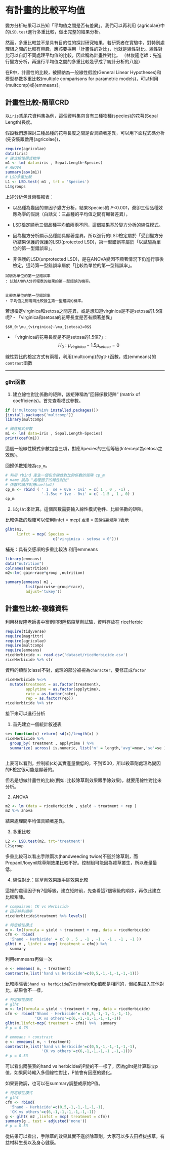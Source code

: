 # 有計畫的比較平均值

變方分析結果可以告知「平均值之間是否有差異」。我們可以再利用 {agricolae}中的`LSD.test`進行多重比較，做出完整的結果分析。

然而，多重比較並不是具有目的性的探討研究結果，若研究者在實驗中，對特別處理組之間的比較有興趣，應該要採用「計畫性的對比」，也就是線性對比。線性對比可以自訂不同處理平均值的比較，因此稱為計畫性對比。
（林俊隆老師：先進行變方分析，再進行平均值之間的多重比較幾乎成了統計分析的八股）


在R中，計畫性的比較，被歸納為一般線性假說(General Linear Hypotheses)和模型參數多重比較(multiple comparisons for parametric models)，可以利用{multcomp}或{emmeans}。


## 計畫性比較-簡單CRD

以`iris`鳶尾花資料集為例，這個資料集包含有三種物種(species)的花萼(Sepal Length)長度。

假設我們想探討三種品種的花萼長度之間是否具顯著差異，可以用下面程式碼分析 (先安裝跟啟用{agricolae})，

```r
require(agricolae)
data(iris)
# 建立線性模式物件
m1 <- lm( data=iris , Sepal.Length~Species)
# ANOVA
summary(aov(m1))
# LSD多重比較
L1 <- LSD.test( m1 , trt = 'Species')
L1$groups
```

上述分析包含兩張報表：

-   以品種為變因的單因子變方分析，結果Species的 *P*\<0.001，棄卻三個品種效應為零的假說（白話文：三品種的平均值之間有顯著差異），

-   LSD檢定顯示三個品種平均值兩兩不同，這個結果基於變方分析的線性模式。

-   因為變方分析顯示品種間具顯著差異，所以進行的LSD檢定屬於「受到變方分析結果保護的保護的LSD(protected LSD)，第一型錯誤率屬於「以試驗為單位的第一型錯誤率」。

-   非保護的LSD(unprotected LSD)，是在ANOVA變因不顯著情況下仍進行事後檢定，這時第一型錯誤率屬於「比較為單位的第一型錯誤率」。

```
試驗為單位的第一型錯誤率
: 試驗ANOVA分析報表的結果的第一型錯誤的機率。


比較為單位的第一型錯誤率
: 平均值之間兩兩比較發生第一型錯誤的機率。

```

若想檢定virginica和setosa之間差異，或是想知道virginica是不是setosa的1.5倍呢?
-   「virginica和setosa的花萼長度是否有顯著差異」

    $$H_0:\mu_{virginica}-\mu_{setosa}=0$$

-   「virginica的花萼長度是不是setosa的1.5倍?」:
    $$H_0:\mu_{virginica}-1.5\mu_{setosa}=0$$


線性對比的檢定方式有兩種，利用{multcomp}的`glht`函數，或{emmeans}的`contrast`函數

---


### glht函數

1.  建立線性對比係數的矩陣，該矩陣稱為"回歸係數矩陣" (matrix of coefficients)。首先查看模式參數。

```r
if (!'multcomp'%in% installed.packages())
{install.packages('multcomp')}
library(multcomp)

# 線性模式參數
m1 <- lm( data=iris , Sepal.Length~Species)
print(coef(m1))
```

這個一般線性模式參數包含三項，對應Species的三個等級(Intercept為setosa之效應)。

回歸係數矩陣為`cp_m`。

```r
# 利用 rbind 產生一個包含線性對比的係數的矩陣 cp_m
# name 設為 "處理因子的線性對比"
# 係數的順序對應coef(m1)
cp_m <- rbind ( ' 1  se + 0ve - 1vi' = c( 1 , 0 , -1) ,
                '-1.5se + 1ve - 0vi' = c( -1.5 , 1 , 0) )
cp_m

```

2.  以`glht`來計算。這個函數需要輸入線性模式物件、比較係數的矩陣。

比較係數的矩陣可以使用linfct = mcp( `處理` = `回歸係數矩陣` )表示

```r
glht(m1, 
     linfct = mcp( Species = 
                     c("virginica - setosa = 0")))
```

補充：具有交感項的多重比較法 利用emmeans

```r
library(emmeans)
data("nutrition")
colnames(nutrition)
m2<-lm( gain~race*group ,nutrition)

summary(emmeans( m2 ,
         list(pairwise~group*race),
         adjust='tukey'))
```

## 計畫性比較-複雜資料

利用林俊隆老師書中案例IRRI陸稻殺草劑試驗，資料存放在 riceHerbic

```r
require(tidyverse)
require(magrittr)
require(agricolae)
require(multcomp)
require(emmeans)
riceHerbicide <- read.csv('dataset/riceHerbicide.csv')
riceHerbicide %>% str
```


資料的類型(class)不對，處理的部分被視為`character`，要修正成`factor`

```r
riceHerbicide %<>% 
  mutate(treatment = as.factor(treatment),
         applytime = as.factor(applytime),
         rate = as.factor(rate),
         rep = as.factor(rep))
riceHerbicide %>% str
```

接下來可以進行分析

1.  首先建立一個統計敘述表

```r
se<-function(x) return( sd(x)/length(x) )
riceHerbicide %>% 
  group_by( treatment , applytime ) %>% 
  summarize( across( is.numeric, list('n' = length,'avg'=mean,'se'=se )))
  
```

上表可以看到，控制組(ck)其實產量蠻低的，不到1500，所以殺草劑處理為變因的F檢定很可能是顯著的。

但若是想做計畫性的比較(例如: 比較除草劑效果跟手除效果)，就要用線性對比來分析。

2. ANOVA


```r
m2 <- lm (data = riceHerbicide , yield ~ treatment + rep ) 
m2 %>% anova
```

結果處理間平均值具顯著差異。


3.  多重比較

```r
L2 <- LSD.test(m2, trt='treatment')
L2$group
```

多重比較可以看出手除兩次(handweeding twice)不遜於除草劑，而Propanil/Ioxynil除草劑效果比較不好。控制組可能因為雜草叢生，所以產量最低。

4.  線性對比：除草劑效果跟手除效果比較

這裡的處理因子有7個等級，建立矩陣前，先查看這7個等級的順序，再依此建立比較矩陣。

```R
# compaison: CK vs Herbicide
# 因子排列順序
riceHerbicide$treatment %>% levels()
```

```r
# 特定線性模式
m <- lm(formula = yield ~ treatment + rep, data = riceHerbicide)
cfm <- rbind(
  '5hand - Herbicide' = c( 0 , 5 , -1 , -1 , -1 , -1 , -1 ))
glht( m , linfct = mcp( treatment = cfm)) %>%
  summary
```


利用emmeans再做一次
```r
e <- emmeans( m, ~ treatment)
contrast(e,list('hand vs herbicide'=c(0,5,-1,-1,-1,-1,-1)))
```

比較兩張表`5hand vs herbicide`的estimate和p值都是相同的，但如果加入其他對比，結果會不一樣。

```r
# 特定線性模式
# glht
m <- lm(formula = yield ~ treatment + rep, data = riceHerbicide)
cfm <- rbind('5hand - Herbicide'= c(0,5,-1,-1,-1,-1,-1),
             'CK vs others'=c(6,-1,-1,-1,-1,-1,-1))
glht(m,linfct=mcp( treatment = cfm)) %>%  summary
# p = 0.78

# emmeans + constrast
e <- emmeans( m, ~ treatment)
contrast(e,list('hand vs herbicide'=c(0,5,-1,-1,-1,-1,-1),
                'CK vs others'=c(6,-1,-1,-1,-1 ,-1,-1)))
# p = 0.53
```

可以看出兩張表的hand vs herbicide的P變的不一樣了，因為glht是計算聯立p值，如果同時輸入多個線性對比，P值會有因應的變化。


如果要微調，也可以在summary調整成原始P值。
```r
# 特定線性模式
# glht
cfm <- rbind(
  '5hand - Herbicide'=c(0,5,-1,-1,-1,-1,-1),
  'CK vs others'=c(6,-1,-1,-1,-1,-1,-1))
g <- glht( m2 ,linfct = mcp( treatment = cfm))
summary(g , test = adjusted('none'))
# p = 0.53
```

從結果可以看出，手除草的效果其實不遜於除草劑。大家可以多去田裡拔拔草，有益材料生長以及身心健康。

